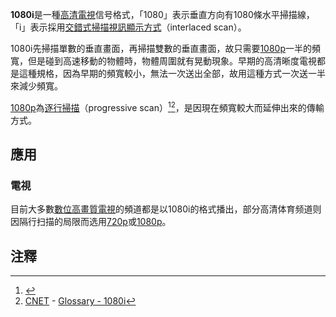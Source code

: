 {{noteTA
|G1=Communication
}}

'''1080i'''是一種[[高清晰度電視|高清電視]]信号格式，「1080」表示垂直方向有1080條水平掃描線，「i」表示採用[[隔行扫描|交錯式掃描視訊顯示方式]]（interlaced scan）。

1080i先掃描單數的垂直畫面，再掃描雙數的垂直畫面，故只需要[[1080p|1080p]]一半的頻寬，但是碰到高速移動的物體時，物體周圍就有晃動現象。早期的高清晰度電視都是這種規格，因為早期的頻寬較小，無法一次送出全部，故用這種方式一次送一半來減少頻寬。

[[1080p|1080p]]為[[逐行掃描|逐行掃描]]（progressive scan）<ref>{{Cite web |url=http://www.afterdawn.com/glossary/terms/1080i.cfm |title=afterdawn.com - 1080i |accessdate=2009-12-22 |archive-date=2010-02-09 |archive-url=https://web.archive.org/web/20100209063321/http://www.afterdawn.com/glossary/terms/1080i.cfm |dead-url=no }}</ref><ref>[[CNET_Networks|CNET]] - [http://reviews.cnet.com/4520-6029_7-5741506-1.html?tag=txt Glossary - 1080i]{{dead link|date=十一月 2017 |bot=InternetArchiveBot }}</ref>，是因現在頻寬較大而延伸出來的傳輸方式。

==應用==
===電視===
目前大多數[[數位|數位]][[高畫質電視|高畫質電視]]的頻道都是以1080i的格式播出，部分高清体育频道则因隔行扫描的局限而选用[[720p|720p]]或[[1080p|1080p]]。

==注釋==
{{reflist}}
{{Video formats}}
{{TV resolution}}